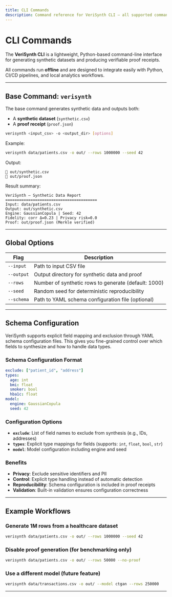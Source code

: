 ```yaml
---
title: CLI Commands
description: Command reference for VeriSynth CLI — all supported commands and subcommands.
---
```


# CLI Commands

The **VeriSynth CLI** is a lightweight, Python-based command-line interface for generating synthetic datasets and producing verifiable proof receipts.

All commands run **offline** and are designed to integrate easily with Python, CI/CD pipelines, and local analytics workflows.

---

## Base Command: `verisynth`

The base command generates synthetic data and outputs both:
- A **synthetic dataset** (`synthetic.csv`)
- A **proof receipt** (`proof.json`)

```bash
verisynth <input_csv> -o <output_dir> [options]
````

Example:

```bash
verisynth data/patients.csv -o out/ --rows 1000000 --seed 42
```

Output:

```
📁 out/synthetic.csv
🧾 out/proof.json
```

Result summary:

```
VeriSynth — Synthetic Data Report
========================================
Input: data/patients.csv
Output: out/synthetic.csv
Engine: GaussianCopula | Seed: 42
Fidelity: corr Δ=0.23 | Privacy risk=0.0
Proof: out/proof.json (Merkle verified)
```

---

## Global Options

| Flag       | Description                                                   |
| ---------- | ------------------------------------------------------------- |
| `--input`  | Path to input CSV file                                        |
| `--output` | Output directory for synthetic data and proof                 |
| `--rows`   | Number of synthetic rows to generate (default: 1000)         |
| `--seed`   | Random seed for deterministic reproducibility                 |
| `--schema` | Path to YAML schema configuration file (optional)            |

---

## Schema Configuration

VeriSynth supports explicit field mapping and exclusion through YAML schema configuration files. This gives you fine-grained control over which fields to synthesize and how to handle data types.

### Schema Configuration Format

```yaml
exclude: ["patient_id", "address"]
types:
  age: int
  bmi: float
  smoker: bool
  hba1c: float
model:
  engine: GaussianCopula
  seed: 42
```

### Configuration Options

- **`exclude`**: List of field names to exclude from synthesis (e.g., IDs, addresses)
- **`types`**: Explicit type mappings for fields (supports: `int`, `float`, `bool`, `str`)
- **`model`**: Model configuration including engine and seed

### Benefits

- **Privacy**: Exclude sensitive identifiers and PII
- **Control**: Explicit type handling instead of automatic detection
- **Reproducibility**: Schema configuration is included in proof receipts
- **Validation**: Built-in validation ensures configuration correctness

---

## Example Workflows

### Generate 1M rows from a healthcare dataset

```bash
verisynth data/patients.csv -o out/ --rows 1000000 --seed 42
```

### Disable proof generation (for benchmarking only)

```bash
verisynth data/patients.csv -o out/ --rows 50000 --no-proof
```

### Use a different model (future feature)

```bash
verisynth data/transactions.csv -o out/ --model ctgan --rows 250000
```

---
